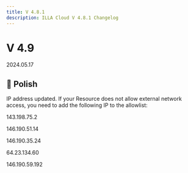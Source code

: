 ```yaml
---
title: V 4.8.1
description: ILLA Cloud V 4.8.1 Changelog
---
```


# V 4.9

2024.05.17

## 💅 Polish
IP address updated. If your Resource does not allow external network access, you need to add the following IP to the allowlist:

143.198.75.2

146.190.51.14

146.190.35.24

64.23.134.60

146.190.59.192
